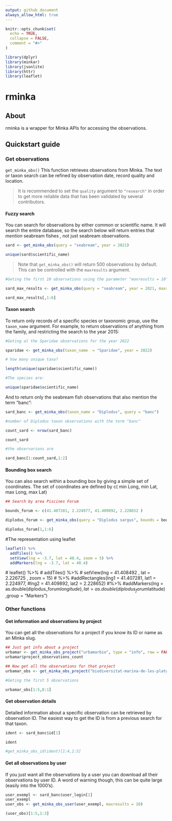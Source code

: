 ```yaml
---
output: github_document
always_allow_html: true
---
```


<!-- README.md is generated from README.Rmd. Please edit that file -->

```r
knitr::opts_chunk$set(
  echo = TRUE,
  collapse = FALSE,
  comment = "#>"
)
```

```r
library(dplyr)
library(minkar)
library(jsonlite)
library(httr)
library(leaflet)
```
# rminka

## About

rminka is a wrapper for Minka APIs for accessing the observations.

## Quickstart guide

### Get observations

`get_minka_obs()` This function retrieves observations from Minka. The text or taxon search can be refined by observation date, record quality and location.

> It is recommended to set the `quality` argument to `"research"` in order to get more reliable data that has been validated by several contributors.

#### Fuzzy search

You can search for observations by either common or scientific name. It will search the entire  database, so the search below will return entries that _mention_ seabream fishes , not just seabream observations.



```r
sard <- get_minka_obs(query = "seabream", year = 2021)

unique(sard$scientific_name)
```



> Note that `get_minka_obs()` will return 500 observations by default. This can be controlled with the `maxresults` argument.

```r

#Geting the first 10 observations using the parameter "maxresults = 10"

sard_max_results <- get_minka_obs(query = "seabream", year = 2021, maxresults = 10)

sard_max_results[,1:6]
```


#### Taxon search

To return only records of a specific species or taxonomic group, use the `taxon_name` argument. For example, to return observations of anything from the  family, and restricting the search to the year 2015:


```r

#Geting al the Sparidae observations for the year 2022

sparidae <- get_minka_obs(taxon_name  = "Sparidae", year = 2022)

# how many unique taxa?

length(unique(sparidae$scientific_name))

#The species are:

unique(sparidae$scientific_name)
```

And to return only the seabream fish observations that also mention the term "banc":


```r
sard_banc <- get_minka_obs(taxon_name = "Diplodus", query = "banc")

#number of Diplodus taxon observations with the term "banc"

count_sard <- nrow(sard_banc)

count_sard

#the observarions are

sard_banc[1:count_sard,1:2]
```


#### Bounding box search

You can also search within a bounding box by giving a simple set of coordinates.
The set of coordinates are defined by c( min Long, min Lat, max Long, max Lat)
 
```r
## Search by area Piscines Forum

bounds_forum <- c(41.407281, 2.224977, 41.409892, 2.228652 )

diplodus_forum <- get_minka_obs(query = "Diplodus sargus", bounds = bounds_forum, year = 2024, month = 5, maxresults = 7)

diplodus_forum[1,1:6]
```   
#The representation using leaflet

```r
leaflet() %>%
  addTiles() %>%
  setView(lng = -3.7, lat = 40.4, zoom = 5) %>%
  addMarkers(lng = -3.7, lat = 40.4)
```  
 # leaflet() %>%
 #         addTiles() %>%
  #        setView(lng = 41.408492 , lat = 2.226725 , zoom = 15) # %>%
          #addRectangles(lng1 = 41.407281, lat1 = 2.224977,
          #lng2 = 41.409892, lat2 = 2.228652) #%>%
          #addMarkers(lng = as.double(diplodus_forum$longitude), lat = as.double(diplodus_forum$latitude) ,group = "Markers")
    

### Other functions

#### Get information and observations by project

You can get all the observations for a project if you know its ID or name as an Minka slug.


```r
## Just get info about a project
urbamar <- get_minka_obs_project("urbamarbio", type = "info", raw = FALSE)
urbamar$project_observations_count
```


```r
## Now get all the observations for that project
urbamar_obs <- get_minka_obs_project("biodiversitat-marina-de-les-platges-de-sant-adria-del-besos", type = "observations")

#Geting the first 5 observations

urbamar_obs[1:5,8:1]
```


#### Get observation details

Detailed information about a specific observation can be retrieved by observation ID. The easiest way to get the ID is from a previous search for that taxon.


```r
ident <- sard_banc$id[1]

ident

#get_minka_obs_id(ident)[1:4,1:5]
```


#### Get all observations by user

If you just want all the observations by a user you can download all their observations by user ID. A word of warning though, this can be quite large (easily into the 1000's).


```r
user_exempl <- sard_banc$user_login[1]
user_exempl
user_obs <- get_minka_obs_user(user_exempl, maxresults = 10)

(user_obs)[1:5,1:3]
```

